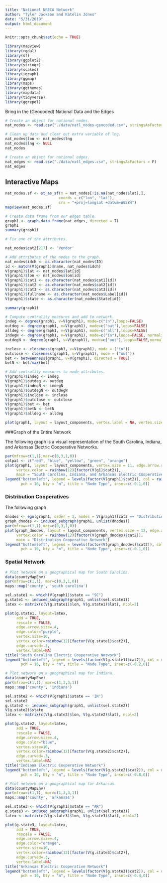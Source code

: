 ```yaml
---
title: "National NRECA Network"
author: "Tyler Jackson and Katelin Jones"
date: "5/31/2019"
output: html_document
---
```


```r
knitr::opts_chunk$set(echo = TRUE)

library(mapview)
library(rgdal)
library(sf)
library(ggplot2)
library(stringr)
library(scales)
library(igraph)
library(ggmap)
library(maps)
library(ggthemes)
library(mapdata)
library(tidyverse)
library(ggrepel)
```


Bring in the (Geocoded) National Data and the Edges
```r
# Create an object for national nodes.
nat_nodes <- read.csv("./data/natl_nodes-geocoded.csv", stringsAsFactors = F)

# Clean up data and clear out extra variable of lng.
nat_nodes$lon <- nat_nodes$lng
nat_nodes$lng <- NULL
nat_nodes

# Create an object for national edges.
nat_edges <- read.csv("./data/natl_edges.csv", stringsAsFactors = F)
nat_edges
```

## Interactive Maps
```r
nat_nodes.sf <- st_as_sf(x = nat_nodes[!is.na(nat_nodes$lat),], 
                        coords = c("lon", "lat"),
                        crs = "+proj=longlat +datum=WGS84")
mapview(nat_nodes.sf)

``` 

```r
# Create data frame from our edges table.
graph1 <- graph.data.frame(nat_edges, directed = T)
graph1
summary(graph1)

# Fix one of the attributes. 

nat_nodes$cat2[217] <- 'Vendor'

# Add attributes of the nodes to the graph.
nat_nodes$idch <- as.character(nat_nodes$ID)
id <- match(V(graph1)$name, nat_nodes$idch)
V(graph1)$lat <- nat_nodes$lat[id]
V(graph1)$lon <- nat_nodes$lon[id]
V(graph1)$cat1 <- as.character(nat_nodes$cat1[id])
V(graph1)$cat2 <- as.character(nat_nodes$cat2[id])
V(graph1)$cat3 <- as.character(nat_nodes$cat3[id])
V(graph1)$fullname <- as.character(nat_nodes$Label[id])
V(graph1)$state <- as.character(nat_nodes$State[id])

summary(graph1)
``` 

```r
# Compute centrality measures and add to network.
indeg <- degree(graph1, v=V(graph1), mode=c("in"),loops=FALSE)
outdeg <- degree(graph1, v=V(graph1), mode=c("out"),loops=FALSE)
alldeg <- degree(graph1, v=V(graph1), mode=c("all"),loops=FALSE)
indegN <- degree(graph1, v=V(graph1), mode=c("in"),loops=FALSE, normalized=TRUE)
outdegN <- degree(graph1, v=V(graph1), mode=c("out"),loops=FALSE,normalized=TRUE)

inclose <- closeness(graph1, v=V(graph1), mode = ("in"))
outclose <- closeness(graph1, v=V(graph1), mode = ("out"))
bet <- betweenness(graph1, v=V(graph1), directed = TRUE)
betN <- bet/max(bet)

# Add centrality measures to node attributes.
V(graph1)$indeg <- indeg
V(graph1)$outdeg <- outdeg
V(graph1)$indegN <- indegN
V(graph1)$outdegN <- outdegN
V(graph1)$inclose <- inclose
V(graph1)$outclose <- outclose
V(graph1)$bet <- bet
V(graph1)$betN <- betN
V(graph1)$alldeg <- alldeg

plot(graph1, layout = layout_components, vertex.label = NA, vertex.size = alldeg, edge.arrow.size = .4)

``` 


###Graph of the Entire Network

The following graph is a visual representation of the South Carolina, Indiana, and Arkansas Electric Cooperative Networks. 
```r
par(mfrow=c(1,1),mar=c(0,3,1,0))
colpal <- c("red", "blue", "yellow", "green", "orange")
plot(graph1, layout = layout_components, vertex.size = 11, edge.arrow.size = .4, 
     vertex.color = rainbow(12)[factor(V(g1)$cat2)],
     main = "South Carolina, Indiana, and Arkansas Electric Cooperative Networks")
legend("bottomleft", legend = levels(factor(V(graph1)$cat2)), col = rainbow(12),
       pch = 16, bty = "n", title = "Node Type", inset=c(-0.1,0))
``` 

### Distribution Cooperatives

The following graph 

```r

dnodes <- ego(graph1, order = 1, nodes = V(graph1)[cat2 == "Distribution"], mode = "all", mindist = 0)
graph_dnodes <- induced_subgraph(graph1, unlist(dnodes))
par(mfrow=c(1,1),mar=c(0,3,1,0))
plot(graph_dnodes, layout = layout_components, vertex.size = 12, edge.arrow.size = .4, 
     vertex.color = rainbow(12)[factor(V(graph_dnodes)$cat2)],
     main = "Distribution Cooperative Network")
legend("bottomleft", legend = levels(factor(V(graph_dnodes)$cat2)), col = rainbow(12),
       pch = 16, bty = "n", title = "Node Type", inset=c(-0.1,0))
``` 


### Spatial Network
```r
# Plot network on a geographical map for South Carolina. 
data(countyMapEnv)
par(mfrow=c(1,1), mar=c(0,3,1,0))
maps::map('county', 'south carolina')

sel.state1 <- which(V(graph1)$state == "SC")
g.state1 <- induced_subgraph(graph1, unlist(sel.state1))
latex <- matrix(c(V(g.state1)$lon, V(g.state1)$lat), ncol=2)

plot(g.state1, layout=latex,
     add = TRUE,
     rescale = FALSE,
     edge.arrow.size=.4,
     edge.color="purple",
     vertex.size=10, 
     vertex.color=rainbow(12)[factor(V(g.state1)$cat2)],
     edge.curved=.3,
     vertex.label=NA)
title("South Carolina Electric Cooperative Network")
legend("bottomleft", legend = levels(factor(V(g.state1)$cat2)), col = rainbow(12),
       pch = 16, bty = "n", title = "Node Type", inset=c(-0.2,0))
```

```r
# Plot network on a geographical map for Indiana.
data(countyMapEnv)
par(mfrow=c(1,1), mar=c(1,3,3,1))
maps::map('county', 'indiana')

sel.state2 <- which(V(graph1)$state == 'IN')
sel.state2
g.state2 <- induced_subgraph(graph1, unlist(sel.state2))
V(g.state2)$state
latex <- matrix(c(V(g.state2)$lon, V(g.state2)$lat), ncol=2)

plot(g.state2, layout=latex,
     add = TRUE,
     rescale = FALSE,
     edge.arrow.size=.4,
     edge.color="blue",
     vertex.size=10, 
     vertex.color=rainbow(12)[factor(V(g.state2)$cat2)],
     edge.curved=.3,
     vertex.label=NA)
title("Indiana Electric Cooperative Network")
legend("bottomleft", legend = levels(factor(V(g.state2)$cat2)), col = rainbow(12),
       pch = 16, bty = "n", title = "Node Type", inset=c(-0.8,0))


```
```r
# Plot network on a geographical map for Arkansas.
data(countyMapEnv)
par(mfrow=c(1,1), mar=c(1,3,3,1))
maps::map('county', 'arkansas')

sel.state3 <- which(V(graph1)$state == "AR")
g.state3 <- induced_subgraph(graph1, unlist(sel.state3))
latex <- matrix(c(V(g.state3)$lon, V(g.state3)$lat), ncol=2)

plot(g.state3, layout=latex,
     add = TRUE,
     rescale = FALSE,
     edge.arrow.size=.4,
     edge.color="orange",
     vertex.size=10, 
     vertex.color=rainbow(12)[factor(V(g.state3)$cat2)],
     edge.curved=.3,
     vertex.label=NA)
title("Arkansas Electric Cooperative Network")
legend("bottomleft", legend = levels(factor(V(g.state3)$cat2)), col = rainbow(12),
       pch = 16, bty = "n", title = "Node Type", inset=c(-0.4,0))


```



